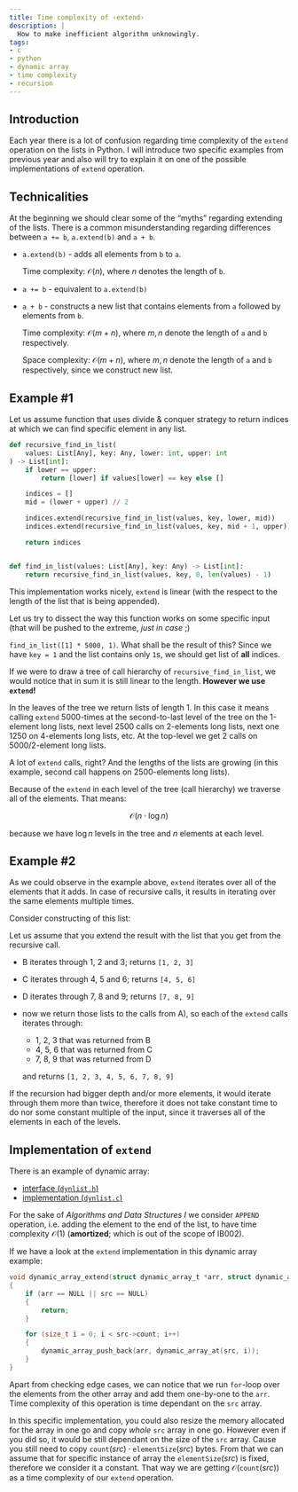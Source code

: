 ```yaml
---
title: Time complexity of ‹extend›
description: |
  How to make inefficient algorithm unknowingly.
tags:
- c
- python
- dynamic array
- time complexity
- recursion
---
```



## Introduction

Each year there is a lot of confusion regarding time complexity of the `extend` operation on the lists in Python. I will introduce two specific examples from previous year and also will try to explain it on one of the possible implementations of `extend` operation.

## Technicalities

At the beginning we should clear some of the “myths” regarding extending of the lists. There is a common misunderstanding regarding differences between `a += b`, `a.extend(b)` and `a + b`.

- `a.extend(b)` - adds all elements from `b` to `a`.

  Time complexity: $\mathcal{O}(n)$, where $n$ denotes the length of `b`.

- `a += b` - equivalent to `a.extend(b)`

- `a + b` - constructs a new list that contains elements from `a` followed by
  elements from `b`.

  Time complexity: $\mathcal{O}(m + n)$, where $m, n$ denote the length of
  `a` and `b` respectively.

  Space complexity: $\mathcal{O}(m + n)$, where $m, n$ denote the length of
  `a` and `b` respectively, since we construct new list.

## Example #1

Let us assume function that uses divide & conquer strategy to return indices at which we can find specific element in any list.

```py showLineNumbers
def recursive_find_in_list(
    values: List[Any], key: Any, lower: int, upper: int
) -> List[int]:
    if lower == upper:
        return [lower] if values[lower] == key else []

    indices = []
    mid = (lower + upper) // 2

    indices.extend(recursive_find_in_list(values, key, lower, mid))
    indices.extend(recursive_find_in_list(values, key, mid + 1, upper))

    return indices


def find_in_list(values: List[Any], key: Any) -> List[int]:
    return recursive_find_in_list(values, key, 0, len(values) - 1)
```

This implementation works nicely, `extend` is linear (with the respect to the length of the list that is being appended).

Let us try to dissect the way this function works on some specific input (that will be pushed to the extreme, _just in case_ ;)

`find_in_list([1] * 5000, 1)`. What shall be the result of this? Since we have `key = 1` and the list contains only `1`s, we should get list of **all** indices.

If we were to draw a tree of call hierarchy of `recursive_find_in_list`, we would notice that in sum it is still linear to the length. **However we use `extend`!**

In the leaves of the tree we return lists of length 1. In this case it means calling `extend` 5000-times at the second-to-last level of the tree on the 1-element long lists, next level 2500 calls on 2-elements long lists, next one 1250 on 4-elements long lists, etc. At the top-level we get 2 calls on 5000/2-element long lists.

A lot of `extend` calls, right? And the lengths of the lists are growing (in this example, second call happens on 2500-elements long lists).

Because of the `extend` in each level of the tree (call hierarchy) we traverse all of the elements. That means:

$$
\mathcal{O}(n \cdot \log n)
$$

because we have $\log n$ levels in the tree and $n$ elements at each level.

## Example #2

As we could observe in the example above, `extend` iterates over all of the elements that it adds. In case of recursive calls, it results in iterating over the same elements multiple times.

Consider constructing of this list:

<ThemedSVG
  source="/files/ib002/extend/construction"
  alt="Rendered construction of the list"
/>

Let us assume that you extend the result with the list that you get from the recursive call.

- B iterates through 1, 2 and 3; returns `[1, 2, 3]`
- C iterates through 4, 5 and 6; returns `[4, 5, 6]`
- D iterates through 7, 8 and 9; returns `[7, 8, 9]`
- now we return those lists to the calls from A), so each of the `extend` calls iterates through:

  - 1, 2, 3 that was returned from B
  - 4, 5, 6 that was returned from C
  - 7, 8, 9 that was returned from D

  and returns `[1, 2, 3, 4, 5, 6, 7, 8, 9]`

If the recursion had bigger depth and/or more elements, it would iterate through them more than twice, therefore it does not take constant time to do nor some constant multiple of the input, since it traverses all of the elements in each of the levels.

## Implementation of `extend`

There is an example of dynamic array:

- [interface (`dynlist.h`)](pathname:///files/ib002/extend/dynlist.h)
- [implementation (`dynlist.c`)](pathname:///files/ib002/extend/dynlist.c)

For the sake of _Algorithms and Data Structures I_ we consider `APPEND` operation, i.e. adding the element to the end of the list, to have time complexity $\mathcal{O}(1)$ (**amortized**; which is out of the scope of IB002).

If we have a look at the `extend` implementation in this dynamic array example:

```c showLineNumbers
void dynamic_array_extend(struct dynamic_array_t *arr, struct dynamic_array_t *src)
{
    if (arr == NULL || src == NULL)
    {
        return;
    }

    for (size_t i = 0; i < src->count; i++)
    {
        dynamic_array_push_back(arr, dynamic_array_at(src, i));
    }
}
```

Apart from checking edge cases, we can notice that we run `for`-loop over the elements from the other array and add them one-by-one to the `arr`. Time complexity of this operation is time dependant on the `src` array.

In this specific implementation, you could also resize the memory allocated for the array in one go and copy _whole_ `src` array in one go. However even if you did so, it would be still dependant on the size of the `src` array. Cause you still need to copy $\texttt{count}(src) \cdot \texttt{elementSize}(src)$ bytes. From that we can assume that for specific instance of array the $\texttt{elementSize}(src)$ is fixed, therefore we consider it a constant. That way we are getting $\mathcal{O}(\texttt{count}(src))$ as a time complexity of our `extend` operation.
